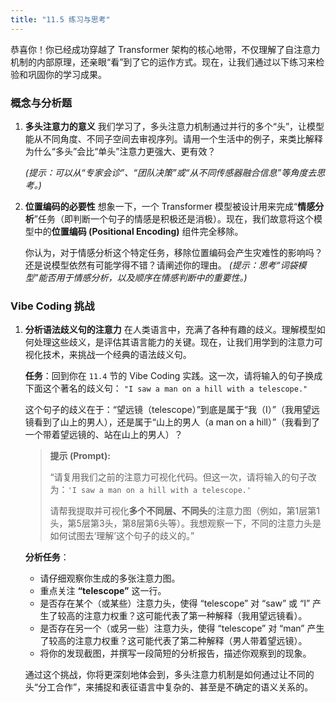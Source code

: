 ```yaml
---
title: "11.5 练习与思考"
---
```


恭喜你！你已经成功穿越了 Transformer 架构的核心地带，不仅理解了自注意力机制的内部原理，还亲眼“看”到了它的运作方式。现在，让我们通过以下练习来检验和巩固你的学习成果。

### 概念与分析题

1.  **多头注意力的意义**
    我们学习了，多头注意力机制通过并行的多个“头”，让模型能从不同角度、不同子空间去审视序列。请用一个生活中的例子，来类比解释为什么“多头”会比“单头”注意力更强大、更有效？
    
    *(提示：可以从“专家会诊”、“团队决策”或“从不同传感器融合信息”等角度去思考。)*

2.  **位置编码的必要性**
    想象一下，一个 Transformer 模型被设计用来完成“**情感分析**”任务（即判断一个句子的情感是积极还是消极）。现在，我们故意将这个模型中的**位置编码 (Positional Encoding)** 组件完全移除。
    
    你认为，对于情感分析这个特定任务，移除位置编码会产生灾难性的影响吗？还是说模型依然有可能学得不错？请阐述你的理由。
    *(提示：思考“词袋模型”能否用于情感分析，以及顺序在情感判断中的重要性。)*

### Vibe Coding 挑战

1.  **分析语法歧义句的注意力**
    在人类语言中，充满了各种有趣的歧义。理解模型如何处理这些歧义，是评估其语言能力的关键。现在，让我们用学到的注意力可视化技术，来挑战一个经典的语法歧义句。

    **任务**：回到你在 `11.4` 节的 Vibe Coding 实践。这一次，请将输入的句子换成下面这个著名的歧义句：
    `"I saw a man on a hill with a telescope."`

    这个句子的歧义在于：“望远镜（telescope）”到底是属于“我（I）”（我用望远镜看到了山上的男人），还是属于“山上的男人（a man on a hill）”（我看到了一个带着望远镜的、站在山上的男人）？

    > **提示 (Prompt):**
    >
    > “请复用我们之前的注意力可视化代码。但这一次，请将输入的句子改为：`'I saw a man on a hill with a telescope.'`
    >
    > 请帮我提取并可视化**多个不同层、不同头**的注意力图（例如，第1层第1头，第5层第3头，第8层第6头等）。我想观察一下，不同的注意力头是如何试图去‘理解’这个句子的歧义的。”

    **分析任务**：
    -   请仔细观察你生成的多张注意力图。
    -   重点关注 **"telescope"** 这一行。
    -   是否存在某个（或某些）注意力头，使得 "telescope" 对 "saw" 或 "I" 产生了较高的注意力权重？这可能代表了第一种解释（我用望远镜看）。
    -   是否存在另一个（或另一些）注意力头，使得 "telescope" 对 "man" 产生了较高的注意力权重？这可能代表了第二种解释（男人带着望远镜）。
    -   将你的发现截图，并撰写一段简短的分析报告，描述你观察到的现象。

    通过这个挑战，你将更深刻地体会到，多头注意力机制是如何通过让不同的头“分工合作”，来捕捉和表征语言中复杂的、甚至是不确定的语义关系的。
